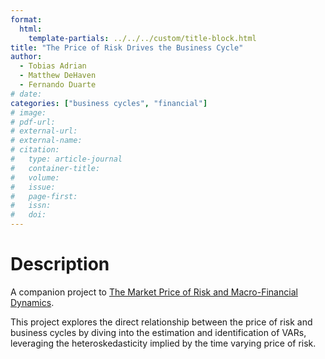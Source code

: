 ```yaml
---
format: 
  html:
    template-partials: ../../../custom/title-block.html
title: "The Price of Risk Drives the Business Cycle"
author: 
  - Tobias Adrian
  - Matthew DeHaven
  - Fernando Duarte
# date:
categories: ["business cycles", "financial"]
# image: 
# pdf-url:
# external-url:
# external-name:
# citation:
#   type: article-journal
#   container-title:
#   volume:
#   issue:
#   page-first:
#   issn:
#   doi:
---
```


# Description

A companion project to [The Market Price of Risk and Macro-Financial Dynamics](../2024-11-14-Market-Price-of-Risk/index.html).

This project explores the direct relationship between the price of risk and business cycles by diving into the estimation and identification of VARs, leveraging the heteroskedasticity implied by the time varying price of risk.